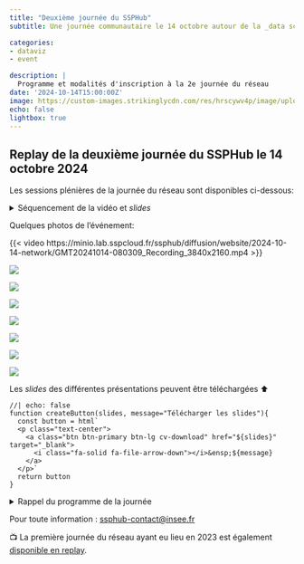 ```yaml
---
title: "Deuxième journée du SSPHub"
subtitle: Une journée communautaire le 14 octobre autour de la _data science_

categories:
- dataviz
- event

description: |
  Programme et modalités d'inscription à la 2e journée du réseau
date: '2024-10-14T15:00:00Z'
image: https://custom-images.strikinglycdn.com/res/hrscywv4p/image/upload/c_limit,fl_lossy,h_1440,w_720,f_auto,q_auto/1934057/633539_443779.png
echo: false
lightbox: true
---
```


## Replay de la deuxième journée du SSPHub le 14 octobre 2024


Les sessions plénières de la journée du réseau sont disponibles ci-dessous:

<details>

<summary>
Séquencement de la vidéo et _slides_
</summary>


* __00:00-03:30__: Introduction de la journée par Romain Lesur

* __03:30-46:30__: _"Le blé vu du ciel : images satellitaires et prédiction des rendements agricoles à l’échelle de la parcelle"_ (Service statistique ministériel du Ministère de l'Agriculture, de la souveraineté alimentaire et de la Forêt).

```ojs
createButton(
  "https://minio.lab.sspcloud.fr/ssphub/diffusion/website/2024-10-14-network/agriculture.pdf",
  "Télécharger les slides du SSM Agriculture"
)
```

* __46:30-83:00__: _"Identifier et classer les causes de décès en automatisant le traitement des certificats en langage naturel"_ (CépiDC, Inserm)

```ojs
createButton(
  "https://minio.lab.sspcloud.fr/ssphub/diffusion/website/2024-10-14-network/cepidc.pdf",
  "Télécharger les slides du CépiDC"
)
```

* __86:00-123:00__: _Keynote_ de Pascal Rivière (chef de l'Inspection générale de l'Insee) _"Data science et statistique publique : contexte institutionnel et évolutions"_

* __123:00-164:00__: _"Extraction automatisée de tableaux dans des PDF pour la construction de statistiques d’entreprises"_ (Insee)

```ojs
createButton(
  "https://ssplab.pages.lab.sspcloud.fr/table-extraction-evaluation/#/title-slide",
  "Voir les slides de l'Insee"
)
```

* __164:00-205:00__: _"Scraper et retravailler les offres d’emploi en ligne pour permettre des analyses fines du marché du travail, le projet JOCAS"_ (Dares: Service statistique ministériel du Ministère du Travail et de l'Emploi)

```ojs
createButton(
  "https://minio.lab.sspcloud.fr/ssphub/diffusion/website/2024-10-14-network/jocas.pptx",
  "Télécharger les slides de la DARES"
)
```

* __A partir de 205:00__: _Keynote_ de Pierre Etienne Devineau (ex-DINUM) sur les enjeux rencontrés par le projet Albert autour de l’entraînement et de la mise en production de grands modèles de langage (LLM) francophones.

```ojs
createButton(
  "https://minio.lab.sspcloud.fr/ssphub/diffusion/website/2024-10-14-network/albert.pptx",
  "Télécharger les slides de la keynote"
)
```

</details>

Quelques photos de l'événement:

{{< video https://minio.lab.sspcloud.fr/ssphub/diffusion/website/2024-10-14-network/GMT20241014-080309_Recording_3840x2160.mp4 >}}

::: {#fig-ssphub-images layout-ncol=2}

![](https://minio.lab.sspcloud.fr/ssphub/diffusion/website/2024-10-14-network/img1.jpg){group="my-gallery"}

![](https://minio.lab.sspcloud.fr/ssphub/diffusion/website/2024-10-14-network/img2.jpg){group="my-gallery"}

![](https://minio.lab.sspcloud.fr/ssphub/diffusion/website/2024-10-14-network/img3.jpg){group="my-gallery"}

![](https://minio.lab.sspcloud.fr/ssphub/diffusion/website/2024-10-14-network/img4.jpg){group="my-gallery"}

![](https://minio.lab.sspcloud.fr/ssphub/diffusion/website/2024-10-14-network/img5.jpg){group="my-gallery"}

![](https://minio.lab.sspcloud.fr/ssphub/diffusion/website/2024-10-14-network/img6.jpg){group="my-gallery"}

![](https://minio.lab.sspcloud.fr/ssphub/diffusion/website/2024-10-14-network/img7.jpg){group="my-gallery"}
:::



Les _slides_ des différentes présentations peuvent être téléchargées ⬆️


```ojs
//| echo: false
function createButton(slides, message="Télécharger les slides"){
  const button = html`
  <p class="text-center">
    <a class="btn btn-primary btn-lg cv-download" href="${slides}" target="_blank">
      <i class="fa-solid fa-file-arrow-down"></i>&ensp;${message}
    </a>
  </p>`
  return button
}
```

<details>

<summary>
Rappel du programme de la journée
</summary>

* __9h30-10h__: __Accueil__, moment de convivialité autour d’un café.
* __10h-11h30__: __Retours d’expérience__ de projets innovants autour de la classification de textes ou d’images :
    + Le blé vu du ciel : images satellitaires et prédiction des rendements agricoles à l'échelle de la parcelle (SSM Agriculture) ;
    + Identifier et classer les causes de décès en automatisant le traitement des certificats en langage naturel (CépiDC, Inserm).
* __11h30-12h15__: __Atelier de réflexion__ autour des applications des méthodes de classification de textes ou d’images sur les données des * participants.
* __12h15-14h__: __Pause déjeuner__, moment de convivialité.
* __14h-14h30__: Pascal Rivière (Chef de l’inspection générale de l’Insee) interviendra sur le thème __"Data science et statistique publique : contexte institutionnel et évolutions"__.
* __14h30-16h__: __Retours d’expérience__ de projets faisant intervenir un processus innovant d’extraction de données :
    + Extraction automatisée de tableaux dans des PDF pour la construction de statistiques d’entreprises (Insee) ;
    + Scraper et retravailler les offres d’emploi en ligne pour permettre des analyses fines du marché du travail, le projet JOCAS (Dares, SSM Travail) ;
* __16h-16h30__: __Pause__, moment de convivialité.
* __16h30-17h30__: **_Keynote_** par Pierre Etienne Devineau (Ministères sociaux) et Léo Guillaume (Dinum). Les enjeux rencontrés par le projet Albert autour de l’entraînement et de la mise en production de grands modèles de langage (LLM) francophones.
* __17h30-19h30__: __Pot__, moment de convivialité.

</details>

Pour toute information : <ssphub-contact@insee.fr>

📺️ La première journée du réseau ayant eu lieu en 2023 est également [disponible en replay](/talk/2023-ssphubday/index.qmd).
